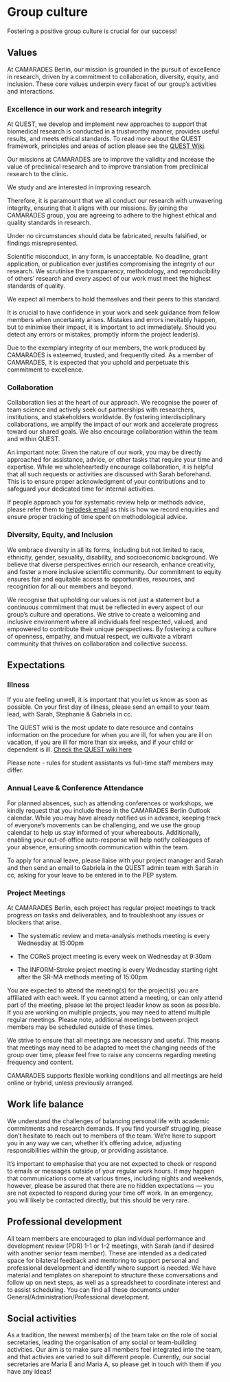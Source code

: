 # Group culture
Fostering a positive group culture is crucial for our success! 

## Values

At CAMARADES Berlin, our mission is grounded in the pursuit of excellence in research, driven by a commitment to collaboration, diversity, equity, and inclusion. These core values underpin every facet of our group’s activities and interactions. 

### Excellence in our work and research integrity 

At QUEST, we develop and implement new approaches to support that biomedical research is conducted in a trustworthy manner, provides useful results, and meets ethical standards. To read more about the QUEST framework, principles and areas of action please see the [QUEST Wiki](https://quest-wiki.premier.charite.de/index.php/BIH_QUEST_Center).  

Our missions at CAMARADES are to improve the validity and increase the value of preclinical research and to improve translation from preclinical research to the clinic.  

We study and are interested in improving research. 

Therefore, it is paramount that we all conduct our research with unwavering integrity, ensuring that it aligns with our missions. By joining the CAMARADES group, you are agreeing to adhere to the highest ethical and quality standards in research. 

Under no circumstances should data be fabricated, results falsified, or findings misrepresented.  

Scientific misconduct, in any form, is unacceptable. No deadline, grant application, or publication ever justifies compromising the integrity of our research. We scrutinise the transparency, methodology, and reproducibility of others’ research and every aspect of our work must meet the highest standards of quality.  

We expect all members to hold themselves and their peers to this standard.  

It is crucial to have confidence in your work and seek guidance from fellow members when uncertainty arises. Mistakes and errors inevitably happen, but to minimise their impact, it is important to act immediately.  Should you detect any errors or mistakes, promptly inform the project leader(s). 

Due to the exemplary integrity of our members, the work produced by CAMARADES is esteemed, trusted, and frequently cited. As a member of CAMARADES, it is expected that you uphold and perpetuate this commitment to excellence. 

### Collaboration
Collaboration lies at the heart of our approach. We recognise the power of team science and actively seek out partnerships with researchers, institutions, and stakeholders worldwide. By fostering interdisciplinary collaborations, we amplify the impact of our work and accelerate progress toward our shared goals. We also encourage collaboration within the team and within QUEST. 

An important note:  Given the nature of our work, you may be directly approached for assistance, advice, or other tasks that require your time and expertise. While we wholeheartedly encourage collaboration, it is helpful that all such requests or activities are discussed with Sarah beforehand. This is to ensure proper acknowledgment of your contributions and to safeguard your dedicated time for internal activities. 

If people approach you for systematic review help or methods advice, please refer them to [helpdesk email](mailto:camarades.berlin@charite.de) as this is how we record enquiries and ensure proper tracking of time spent on methodological advice.  

### Diversity, Equity, and Inclusion 

We embrace diversity in all its forms, including but not limited to race, ethnicity, gender, sexuality, disability, and socioeconomic background. We believe that diverse perspectives enrich our research, enhance creativity, and foster a more inclusive scientific community. Our commitment to equity ensures fair and equitable access to opportunities, resources, and recognition for all our members and beyond. 

We recognise that upholding our values is not just a statement but a continuous commitment that must be reflected in every aspect of our group’s culture and operations. We strive to create a welcoming and inclusive environment where all individuals feel respected, valued, and empowered to contribute their unique perspectives. By fostering a culture of openness, empathy, and mutual respect, we cultivate a vibrant community that thrives on collaboration and collective success. 

## Expectations

### Illness
If you are feeling unwell, it is important that you let us know as soon as possible. On your first day of illness, please send an email to your team lead, with Sarah, Stephanie & Gabriela in cc.   

The QUEST wiki is the most update to date resource and contains information on the procedure for when you are ill, for when you are ill on vacation, if you are ill for more than six weeks, and if your child or dependent is ill. [Check the QUEST wiki here](https://quest-wiki.premier.charite.de/index.php/Illness_and_sick_notes_(workflow)) 

Please note - rules for student assistants vs full-time staff members may differ.   

### Annual Leave & Conference Attendance
For planned absences, such as attending conferences or workshops, we kindly request that you include these in the CAMARADES Berlin Outlook calendar. While you may have already notified us in advance, keeping track of everyone’s movements can be challenging, and we use the group calendar to help us stay informed of your whereabouts. Additionally, enabling your out-of-office auto-response will help notify colleagues of your absence, ensuring smooth communication within the team.

To apply for annual leave, please liaise with your project manager and Sarah and then send an email to Gabriela in the QUEST admin team with Sarah in cc, asking for your leave to be entered in to the PEP system.  

### Project Meetings 

At CAMARADES Berlin, each project has regular project meetings to track progress on tasks and deliverables, and to troubleshoot any issues or blockers that arise.  

- The systematic review and meta-analysis methods meeting is every Wednesday at 15:00pm 

- The COReS project meeting is every week on Wednesday at 9:30am  

- The INFORM-Stroke project meeting is every Wednesday starting right after the SR-MA methods meeting of 15:00pm

You are expected to attend the meeting(s) for the project(s) you are affiliated with each week. If you cannot attend a meeting, or can only attend part of the meeting, please let the project leader know as soon as possible. If you are working on multiple projects, you may need to attend multiple regular meetings. Please note, additional meetings between project members may be scheduled outside of these times.  

We strive to ensure that all meetings are necessary and useful. This means that meetings may need to be adapted to meet the changing needs of the group over time, please feel free to raise any concerns regarding meeting frequency and content.  

CAMARADES supports flexible working conditions and all meetings are held online or hybrid, unless previously arranged.

## Work life balance

We understand the challenges of balancing personal life with academic commitments and research demands. If you find yourself struggling, please don’t hesitate to reach out to members of the team. We’re here to support you in any way we can, whether it’s offering advice, adjusting responsibilities within the group, or providing assistance.

It’s important to emphasise that you are not expected to check or respond to emails or messages outside of your regular work hours. It may happen that communications come at various times, including nights and weekends, however, please be assured that there are no hidden expectations — you are not expected to respond during your time off work. In an emergency, you will likely be contacted directly, but this should be very rare.


## Professional development

All team members are encouraged to plan individual performance and development review (PDR) 1-1 or 1-2 meetings, with Sarah (and if desired with another senior team member). These are intended as a dedicated space for bilateral feedback and mentoring to support personal and professional development and identify where support is needed. We have material and templates on sharepoint to structure these conversations and follow up on next steps, as well as a spreadsheet to coordinate interest and to assist scheduling. You can find all these documents under General/Administration/Professional development.


## Social activities

As a tradition, the newest member(s) of the team take on the role of social secretaries, leading the organisation of any social or team-building activities. Our aim is to make sure all members feel integrated into the team, and that activies are varied to suit different people. Currently, our social secretaries are Maria E and Maria A, so please get in touch with them if you have any ideas!

